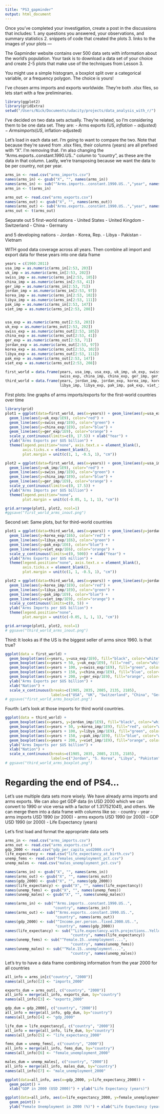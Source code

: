 ```yaml
---
title: "PS3_gapminder"
output: html_document
---
```

Once you've completed your investigation, create a post in the discussions that includes:
       1. any questions you answered, your observations, and summary statistics
       2. snippets of code that created the plots
       3. links to the images of your plots
---

The Gapminder website contains over 500 data sets with information about
the world's population. Your task is to download a data set of your choice
and create 2-5 plots that make use of the techniques from Lesson 3.

You might use a simple histogram, a boxplot split over a categorical variable,
or a frequency polygon. The choice is yours!

I've chosen arms imports and exports worldwide. They're both .xlsx files, so lets 
start with a few preliminaries.

```r
library(ggplot2)
library(gridExtra)
setwd("/Users/Nick/Documents/udacity/projects/data_analysis_with_r/")
```

I've decided on two data sets actually. They're related, so I'm considering them to be one data set. They are:
- Arms exports (US$, inflation-adjusted)
- Arms imports (US$, inflation-adjusted)

Let's load in each data set. I'm going to want to compare the two. Note that because they're saved from .xlsx files, their columns (years) are all prefixed with "X". I'm removing that. I'm also changing the "Arms.exports..constant.1990.US.." column to "country", as these are the data in that column. Lastly, we're transposing because we want the data to be per country, not per year.
```r
arms_in <- read.csv("arms_imports.csv")
names(arms_in) <- gsub("X", "", names(arms_in))
names(arms_in) <- sub("^Arms.imports..constant.1990.US..","year", names(arms_in))
arms_in <- t(arms_in)

arms_out <- read.csv("arms_exports.csv")
names(arms_out) <- gsub("X", "", names(arms_out))
names(arms_out) <- sub("Arms.exports..constant.1990.US..","year", names(arms_out))
arms_out <- t(arms_out)
```


Separate out 5 first-world nations
- United States
- United Kingdom
- Switzerland
- China
- Germany

and 5 developing nations 
- Jordan
- Korea, Rep.
- Libya
- Pakistan
- Vietnam

WITH good data coverage across all years. Then combine all import and export data for these years into one data frame
```r
years = c(1960:2011)
usa_imp = as.numeric(arms_in[2:53, 203])
uk_imp = as.numeric(arms_in[2:53, 202])
swiss_imp = as.numeric(arms_in[2:53, 185])
china_imp = as.numeric(arms_in[2:53, 41])
ger_imp = as.numeric(arms_in[2:53, 71])
jordan_imp = as.numeric(arms_in[2:53, 97])
korea_imp = as.numeric(arms_in[2:53, 102])
libya_imp = as.numeric(arms_in[2:53, 111])
pak_imp = as.numeric(arms_in[2:53, 147])
viet_imp = as.numeric(arms_in[2:53, 208])


usa_exp = as.numeric(arms_out[2:53, 203])
uk_exp = as.numeric(arms_out[2:53, 202])
swiss_exp = as.numeric(arms_out[2:53, 185])
china_exp = as.numeric(arms_out[2:53, 41])
ger_exp = as.numeric(arms_out[2:53, 71])
jordan_exp = as.numeric(arms_out[2:53, 97])
korea_exp = as.numeric(arms_out[2:53, 102])
libya_exp = as.numeric(arms_out[2:53, 111])
pak_exp = as.numeric(arms_out[2:53, 147])
viet_exp = as.numeric(arms_out[2:53, 208])

first_world = data.frame(years, usa_imp, usa_exp, uk_imp, uk_exp, swiss_imp,
                         swiss_exp, china_imp, china_exp, ger_imp, ger_exp)
third_world = data.frame(years, jordan_imp, jordan_exp, korea_imp, korea_exp,
                         libya_imp, libya_exp, pak_imp, pak_exp, viet_imp, viet_exp)
```


First plots: line graphs of arms imports/exports for the first-world countries over time
```r
library(grid)
plot1 = ggplot(data=first_world, aes(x=years)) + geom_line(aes(y=usa_exp/1E9)) +
  geom_line(aes(y=uk_exp/1E9), color="red") +
  geom_line(aes(y=swiss_exp/1E9), color="green") +
  geom_line(aes(y=china_exp/1E9), color="blue") +
  geom_line(aes(y=ger_exp/1E9), color="orange") +
  scale_y_continuous(limits=c(0, 17.5)) + xlab("Year") +
  ylab("Arms Exports per $US billion") + 
  theme(legend.position="none", axis.text.x = element_blank(),
        axis.ticks.x = element_blank(),
        plot.margin = unit(c(1, 1, -0.5, 1), "cm"))

plot2 = ggplot(data=first_world, aes(x=years)) + geom_line(aes(y=usa_imp/1E9)) +
  geom_line(aes(y=uk_imp/1E9), color="red") +
  geom_line(aes(y=swiss_imp/1E9), color="green") +
  geom_line(aes(y=china_imp/1E9), color="blue") +
  geom_line(aes(y=ger_imp/1E9), color="orange") +
  scale_y_continuous(limits=c(0, 17.5)) +
  ylab("Arms Imports per $US billion") + 
  theme(legend.position="none", 
        plot.margin = unit(c(-0.05, 1, 1, 1), "cm"))

grid.arrange(plot1, plot2, ncol=1)
#ggsave("first_world_arms_inout.png")
```

Second set: Same plots, but for third-world countries
```r
plot1 = ggplot(data=third_world, aes(x=years)) + geom_line(aes(y=jordan_exp/1E6)) +
  geom_line(aes(y=korea_exp/1E6), color="red") +
  geom_line(aes(y=libya_exp/1E6), color="green") +
  geom_line(aes(y=pak_exp/1E6), color="blue") +
  geom_line(aes(y=viet_exp/1E6), color="orange") +
  scale_y_continuous(limits=c(0, 500)) + xlab("Year") +
  ylab("Arms Exports per $US million") + 
  theme(legend.position="none", axis.text.x = element_blank(),
        axis.ticks.x = element_blank(),
        plot.margin = unit(c(1, 1, -0.5, 1), "cm"))

plot2 = ggplot(data=third_world, aes(x=years)) + geom_line(aes(y=jordan_imp/1E9)) +
  geom_line(aes(y=korea_imp/1E9), color="red") +
  geom_line(aes(y=libya_imp/1E9), color="green") +
  geom_line(aes(y=pak_imp/1E9), color="blue") +
  geom_line(aes(y=viet_imp/1E9), color="orange") +
  scale_y_continuous(limits=c(0, 5)) +
  ylab("Arms Imports per $US billion") + 
  theme(legend.position="none", 
        plot.margin = unit(c(-0.05, 1, 1, 1), "cm"))

grid.arrange(plot1, plot2, ncol=1)
# ggsave("third_world_arms_inout.png")
```


Third: It looks as if the US is the biggest seller of arms since 1960. Is that true?
```r
ggplot(data = first_world) + 
  geom_boxplot(aes(x=years, y=usa_exp/1E9), fill="black", color="white") +
  geom_boxplot(aes(x=years + 50, y=uk_exp/1E9), fill="red", color="white") +
  geom_boxplot(aes(x=years + 100, y=swiss_exp/1E9), fill="green", color="white") +
  geom_boxplot(aes(x=years + 150, y=china_exp/1E9), fill="blue", color="white") +
  geom_boxplot(aes(x=years + 200, y=ger_exp/1E9), fill="orange", color="white") +
  ylab("Arms Exports per $US billion") +
  xlab("Nation") + 
  scale_x_continuous(breaks=c(1985, 2035, 2085, 2135, 2185), 
                     labels=c("USA", "UK", "Switzerland", "China", "Germany"))
# ggsave("first_world_arms_boxplot.png")
```

Fourth: Let's look at those imports for third world countries.
```r
ggplot(data = third_world) + 
  geom_boxplot(aes(x=years, y=jordan_imp/1E9), fill="black", color="white") +
  geom_boxplot(aes(x=years + 50, y=korea_imp/1E9), fill="red", color="white") +
  geom_boxplot(aes(x=years + 100, y=libya_imp/1E9), fill="green", color="white") +
  geom_boxplot(aes(x=years + 150, y=pak_imp/1E9), fill="blue", color="white") +
  geom_boxplot(aes(x=years + 200, y=viet_imp/1E9), fill="orange", color="white") +
  ylab("Arms Imports per $US billion") +
  xlab("Nation") + 
  scale_x_continuous(breaks=c(1985, 2035, 2085, 2135, 2185), 
                     labels=c("Jordan", "S. Korea", "Libya", "Pakistan", "Vietnam"))
# ggsave("third_world_arms_boxplot.png")
```


# Regarding the end of PS4...
Let's use multiple data sets more wisely. We have already arms imports and arms exports. We can also get GDP data (in USD 2000 which we can convert to 1990 or vice versa with a factor of 1.317521041), and others. We can merge them into a data frame with columns like so:
- country
- year
- arms imports USD 1990 (or 2000)
- arms exports USD 1990 (or 2000)
- GDP USD 1990 (or 2000)
- Life Expectancy (years)

Let's first load and format the appropriate data sets
```r
arms_in <- read.csv("arms_imports.csv")
arms_out <- read.csv("arms_exports.csv")
gdp_2000 <- read.csv("gdp_per_capita_usd2000.csv")
life_expectancy <- read.csv("life_expectancy_at_birth.csv")
unemp_fems <- read.csv("females_unemployment_pct.csv")
unemp_males <- read.csv("males_unemployment_pct.csv")

names(arms_in) <- gsub("X", "", names(arms_in))
names(arms_out) <- gsub("X", "", names(arms_out))
names(gdp_2000) <- gsub("X", "", names(gdp_2000))
names(life_expectancy) <- gsub("X", "", names(life_expectancy))
names(unemp_fems) <- gsub("X", "", names(unemp_fems))
names(unemp_males) <- gsub("X", "", names(unemp_males))

names(arms_in) <- sub("^Arms.imports..constant.1990.US..",
                      "country", names(arms_in))
names(arms_out) <- sub("^Arms.exports..constant.1990.US..",
                       "country", names(arms_out))
names(gdp_2000) <- sub("^Income.per.person..fixed.2000.US..",
                       "country", names(gdp_2000)) 
names(life_expectancy) <- sub("^Life.expectancy.with.projections..Yellow.is.IHME",
                              "country", names(life_expectancy))
names(unemp_fems) <- sub("^Female.15..unemployment....",
                              "country", names(unemp_fems))
names(unemp_males) <- sub("^Male.15..unemployment....",
                              "country", names(unemp_males))
```


Let's try to have a data frame combining information from the year 2000
for all countries
```r
all_info = arms_in[c("country", "2000")]
names(all_info)[2] <- "imports_2000"

exports_dum = arms_out[, c("country", "2000")]
all_info = merge(all_info, exports_dum, by="country")
names(all_info)[3] <- "exports_2000"

gdp_dum = gdp_2000[, c("country", "2000")]
all_info = merge(all_info, gdp_dum, by="country")
names(all_info)[4] <- "gdp_2000"

life_dum = life_expectancy[, c("country", "2000")]
all_info = merge(all_info, life_dum, by="country")
names(all_info)[5] <- "life_expectancy_2000"

fems_dum = unemp_fems[, c("country", "2000")]
all_info = merge(all_info, fems_dum, by="country")
names(all_info)[6] <- "female_unemployment_2000"

males_dum = unemp_males[, c("country", "2000")]
all_info = merge(all_info, males_dum, by="country")
names(all_info)[7] <- "male_unemployment_2000"
```

```r
ggplot(data=all_info, aes(x=gdp_2000, y=life_expectancy_2000)) + 
  geom_point() +
  xlab("GDP in 2000 (USD 2000)") + ylab("Life Expectancy (years)")

ggplot(data=all_info, aes(x=life_expectancy_2000, y=female_unemployment_2000)) + 
  geom_point() +
  ylab("Female Unemployment in 2000 (%)") + xlab("Life Expectancy (years)")
```

